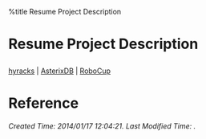 %title Resume Project Description 

<h1 class="justcenter"> Resume Project Description </h1>

[[hyracks]] | [[AsterixDB]] | [[RoboCup]]

= Reference =

<h6 class="timestamp"> Created Time: 2014/01/17 12:04:21.      Last Modified Time:  . </h6>

